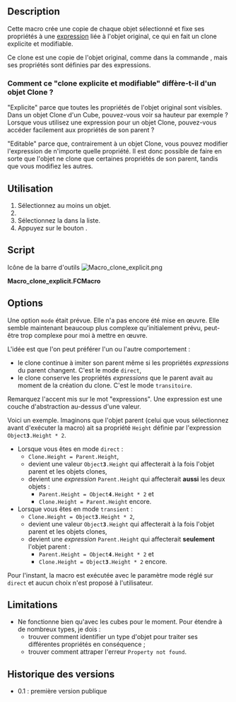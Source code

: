 <languages/>

{{Macro/fr
|Name=Macro Clone explicit
|Name/fr=Macro Clone explicit
|Icon=Macro_clone_explicit.png
|Description=Crée une copie de chaque objet sélectionné et définit ses propriétés en fonction d'une expression liée à l'objet original, ce qui en fait un clone explicite et modifiable.
|Author=Raph82
|Version=0.1
|Date=2018-12-15
|FCVersion=18 et plus
|Download=[https://wiki.freecad.org/images/a/ab/Macro_clone_explicit.png Icône de la barre d'outils]
|SeeAlso=[[Expressions/fr|Expressions]]
}}

==Description==

Cette macro crée une copie de chaque objet sélectionné et fixe ses propriétés à une [[Expressions/fr|expression]] liée à l'objet original, ce qui en fait un clone explicite et modifiable.

Ce clone est une copie de l'objet original, comme dans la commande {{MenuCommand|Edition → Dupliquer la sélection}}, mais ses propriétés sont définies par des expressions.

<span id="How_does_this_&#039;explicit_and_editable_clone&#039;_differ_from_a_Clone_object?"></span>
===Comment ce "clone explicite et modifiable" diffère-t-il d'un objet Clone ? ===

"Explicite" parce que toutes les propriétés de l'objet original sont visibles. Dans un objet Clone d'un Cube, pouvez-vous voir sa hauteur par exemple ? Lorsque vous utilisez une expression pour un objet Clone, pouvez-vous accéder facilement aux propriétés de son parent ?

"Editable" parce que, contrairement à un objet Clone, vous pouvez modifier l'expression de n'importe quelle propriété. Il est donc possible de faire en sorte que l'objet ne clone que certaines propriétés de son parent, tandis que vous modifiez les autres.

<span id="Usage"></span>
==Utilisation==

# Sélectionnez au moins un objet.
# {{MenuCommand|Macro → Macros...}}
# Sélectionnez la {{MenuCommand|clone_explicit.FCMacro}} dans la liste.
# Appuyez sur le bouton {{Button|Exécuter}}.

==Script==

Icône de la barre d'outils [[Image:Macro_clone_explicit.png]]

'''Macro_clone_explicit.FCMacro'''

{{MacroCode|code=
__Title__ = "clone_explicit"
__Author__ = "Raph82"
__URL__     = "http://www.freecadweb.org/index-fr.html"
__Version__ = "0.1"
__Date__    = "2018-12-15" #YYYY-MM-DD
__Comment__ = "This macro creates a copy of the selected objects and sets their properties to an expression linking to the original object, making it an explicit and editable clone"
__Web__ = "http://www.freecadweb.org/"
__Wiki__ = "http://www.freecadweb.org/wiki/index.php?title=Macro_clone_explicit"
__Icon__  = "https://wiki.freecad.org/images/a/ab/Macro_clone_explicit.png"
__IconW__  = "C:/Users/User Name/AppData/Roaming/FreeCAD/Macro_clone_explicit.png"
__Help__ = "Select at least one object and run the macro to make explicit and editable clone(s)"
__Status__ = "dev"
__Requires__ = "All FreeCAD"
__Communication__ = "http://www.freecadweb.org/wiki/index.php?title=User:raph82"

#IMPORTS:
import sys

##################################################
def set_expression(obj, property_to_set, expression):
    """"""
    try:
        print type(obj)
        obj.setExpression(property_to_set, expression)
#    except 'Base.FreeCADError':
    except Exception as detail:
        print detail
        print type(detail)
        if detail['swhat'] == 'Property not found':
            App.Console.PrintMessage('Object "{obj}" has no property "{prop}"\r\n'.format(obj=obj.Name, prop=property_to_set))
        else:
            raise

##################################################
def clone_explicit(mode):
    """Copy the selected objects and sets their properties to an expression, making it an explicit and editable clone.

     This clone is called "explicit and editable" because the link with its parent is visible and can be changed in the object properties.

     The link to the original object can be either "direct" or "transient", depending on the mode argument:
     - a direct clone has expressions pointing to its parent: clone.Length = parent.Length
     - a transient clone has expressions pointing to its ancestor. Say parent.Length = Box001.Length. With a transient clone, clone.Length = Box001.Length, whereas with a direct clone, clone.Length = parent.Length.
       This indirect link to Box001 (via the parent object) could be severed, accidentally or not, depending on what relationship you're looking for.

     If you're lost, try with a direct clone first."""

    App.Console.PrintMessage("Start of clone_explicit macro"+"\r\n")

    #Current selection check:
    sel = FreeCADGui.Selection.getSelection()

    App.Console.PrintMessage(str(len(sel))+" object(s) selected\r\n")
    if len(sel) != 0:
        for i in range(len(sel)):
            obj=sel[i]

            #copying current object:
            App.Console.PrintMessage('Copying "'+obj.Label+'" ('+obj.Name+')\r\n')
            obj_copy=App.ActiveDocument.copyObject(obj, False) #https://www.freecadweb.org/api/d8/d3e/classApp_1_1Document.html#a08f1d7d90f4a7276a02918fb6445a04a
            App.Console.PrintMessage('"'+obj_copy.Label+'" ('+obj_copy.Name+') created\r\n')

            if mode == 'direct':
                #defining expressions pointing to the original object:
                set_expression(obj_copy, 'Placement.Base.x',          obj.Name+u'.Placement.Base.x')
                set_expression(obj_copy, 'Placement.Base.y',          obj.Name+u'.Placement.Base.y')
                set_expression(obj_copy, 'Placement.Base.z',          obj.Name+u'.Placement.Base.z')
                set_expression(obj_copy, 'Placement.Rotation.Angle',  obj.Name+u'.Placement.Rotation.Angle')
                set_expression(obj_copy, 'Placement.Rotation.Axis.x', obj.Name+u'.Placement.Rotation.Axis.x')
                set_expression(obj_copy, 'Placement.Rotation.Axis.y', obj.Name+u'.Placement.Rotation.Axis.y')
                set_expression(obj_copy, 'Placement.Rotation.Axis.z', obj.Name+u'.Placement.Rotation.Axis.z')
                set_expression(obj_copy, 'Length',                    obj.Name+u'.Length')
                set_expression(obj_copy, 'Width',                     obj.Name+u'.Width')
                set_expression(obj_copy, 'Height',                    obj.Name+u'.Height')

            elif mode == 'transient':
                #defining expressions pointing to the utmost original object:
                define_transient_expression(obj, obj_copy, 'Placement.Base.x')
                define_transient_expression(obj, obj_copy, 'Placement.Base.y')
                define_transient_expression(obj, obj_copy, 'Placement.Base.z')
                define_transient_expression(obj, obj_copy, 'Placement.Rotation.Angle')
                define_transient_expression(obj, obj_copy, 'Placement.Rotation.Axis.x')
                define_transient_expression(obj, obj_copy, 'Placement.Rotation.Axis.y')
                define_transient_expression(obj, obj_copy, 'Placement.Rotation.Axis.z')
                define_transient_expression(obj, obj_copy, 'Length')
                define_transient_expression(obj, obj_copy, 'Width')
                define_transient_expression(obj, obj_copy, 'Height')
            else:
                App.Console.PrintError('Programming error: mode value not recognized.\r\n')

            App.Console.PrintMessage('('+obj_copy.Label+'" ('+obj_copy.Name+') expressions set\r\n')

        FreeCAD.ActiveDocument.recompute()
        App.Console.PrintMessage('End of clone_explicit macro\r\n')

    else:
        App.Console.PrintError('Select at least one object first\r\n')

    sel = ""
    obj = ""
    obj_copy = ""

##################################################
def find_expression(source_object, property_to_define):
    """"""

    for var_tuple in source_object.ExpressionEngine: #https://forum.freecadweb.org/viewtopic.php?f=22&t=21950
        # .ExpressionEngine returns tuple like [('Placement.Base.z', 'Length')], see https://docs.python.org/2.7/tutorial/datastructures.html#tuples-and-sequences
        App.Console.PrintMessage('var_tuple[0]='+var_tuple[0]+'\r\n')
        if var_tuple[0] == property_to_define:
           return var_tuple[1]

##################################################
def define_transient_expression(source_object, target_object, property_to_define):
    """"""
    expressions = source_object.ExpressionEngine #https://forum.freecadweb.org/viewtopic.php?f=22&t=21950
    # returns tuple like [('Placement.Base.z', 'Length')], see https://docs.python.org/2.7/tutorial/datastructures.html#tuples-and-sequences

    expression = find_expression(source_object, property_to_define)
    if expression != None:
#        App.Console.PrintMessage("target_object.Name="+target_object.Name+"\r\n")
#        App.Console.PrintMessage("property_to_define="+property_to_define+"\r\n")
#        App.Console.PrintMessage("expressions[property_to_define]="+expressions[property_to_define]+"\r\n")

        set_expression(target_object, property_to_define, expression)
    else:
        set_expression(target_object, property_to_define, source_object.Name+'.'+property_to_define)

    expressions = ""

##################################################
clone_explicit('direct')
#clone_explicit('transient')
}}

==Options==

Une option <code>mode</code> était prévue. Elle n'a pas encore été mise en œuvre. Elle semble maintenant beaucoup plus complexe qu'initialement prévu, peut-être trop complexe pour moi à mettre en œuvre.

L'idée est que l'on peut préférer l'un ou l'autre comportement :
* le clone continue à imiter son parent même si les propriétés ''expressions'' du parent changent. C'est le mode <code>direct</code>,
* le clone conserve les propriétés ''expressions'' que le parent avait au moment de la création du clone. C'est le mode <code>transitoire</code>.

Remarquez l'accent mis sur le mot "expressions". Une expression est une couche d'abstraction au-dessus d'une valeur.

Voici un exemple. Imaginons que l'objet parent (celui que vous sélectionnez avant d'exécuter la macro) ait sa propriété <code>Height</code> définie par l'expression <code>Object'''3'''.Height * 2</code>.
* Lorsque vous êtes en mode <code>direct</code> :
** <code>Clone.Height = Parent.Height</code>,
** devient une valeur <code>Object'''3'''.Height</code> qui affecterait à la fois l'objet parent et les objets clones,
** devient une ''expression'' <code>Parent.Height</code> qui affecterait '''aussi''' les deux objets :
*** <code>Parent.Height = Object'''4'''.Height * 2</code> et
*** <code>Clone.Height = Parent.Height</code> encore.
* Lorsque vous êtes en mode <code>transient</code> :
** <code>Clone.Height = Object'''3'''.Height * 2</code>,
** devient une valeur <code>Object'''3'''.Height</code> qui affecterait à la fois l'objet parent et les objets clones,
** devient une ''expression'' <code>Parent.Height</code> qui affecterait '''seulement''' l'objet parent :
*** <code>Parent.Height = Object'''4'''.Height * 2</code> et
*** <code>Clone.Height = Object'''3'''.Height * 2</code> encore.

Pour l'instant, la macro est exécutée avec le paramètre mode réglé sur <code>direct</code> et aucun choix n'est proposé à l'utilisateur.

==Limitations==

* Ne fonctionne bien qu'avec les cubes pour le moment. Pour étendre à de nombreux types, je dois :
** trouver comment identifier un type d'objet pour traiter ses différentes propriétés en conséquence ;
** trouver comment attraper l'erreur <code>Property not found</code>.

<span id="Version_history"></span>
==Historique des versions==

* 0.1 : première version publique